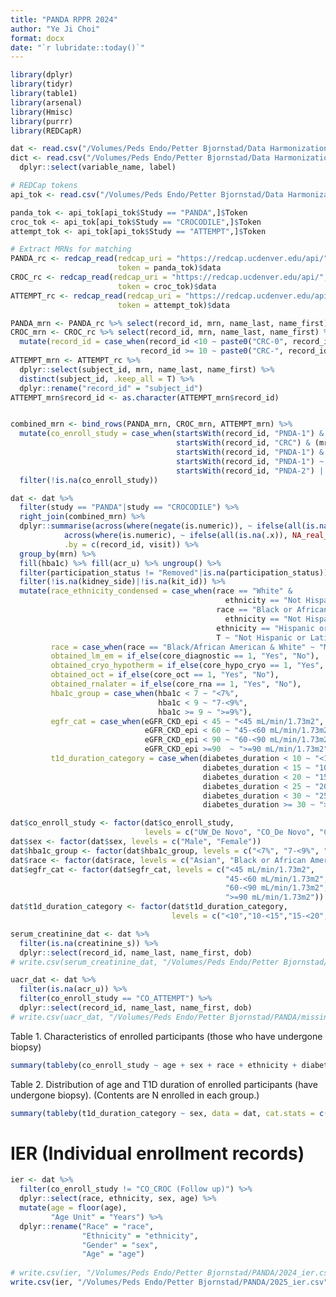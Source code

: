 ```yaml
---
title: "PANDA RPPR 2024"
author: "Ye Ji Choi"
format: docx
date: "`r lubridate::today()`"
---
```


```r
library(dplyr)
library(tidyr)
library(table1)
library(arsenal)
library(Hmisc)
library(purrr)
library(REDCapR)
```

```r
dat <- read.csv("/Volumes/Peds Endo/Petter Bjornstad/Data Harmonization/Data Clean/harmonized_dataset.csv", na.strings = c(" ", "", "-9999",-9999))
dict <- read.csv("/Volumes/Peds Endo/Petter Bjornstad/Data Harmonization/data_dictionary_master.csv", na.strings = c(" ", "", "-9999",-9999)) %>%
  dplyr::select(variable_name, label)

# REDCap tokens
api_tok <- read.csv("/Volumes/Peds Endo/Petter Bjornstad/Data Harmonization/api_tokens.csv")

panda_tok <- api_tok[api_tok$Study == "PANDA",]$Token
croc_tok <- api_tok[api_tok$Study == "CROCODILE",]$Token
attempt_tok <- api_tok[api_tok$Study == "ATTEMPT",]$Token

# Extract MRNs for matching
PANDA_rc <- redcap_read(redcap_uri = "https://redcap.ucdenver.edu/api/",
                        token = panda_tok)$data
CROC_rc <- redcap_read(redcap_uri = "https://redcap.ucdenver.edu/api/",
                        token = croc_tok)$data
ATTEMPT_rc <- redcap_read(redcap_uri = "https://redcap.ucdenver.edu/api/",
                        token = attempt_tok)$data

PANDA_mrn <- PANDA_rc %>% select(record_id, mrn, name_last, name_first) %>% distinct(record_id, .keep_all = T) 
CROC_mrn <- CROC_rc %>% select(record_id, mrn, name_last, name_first) %>% distinct(record_id, .keep_all = T) %>%
  mutate(record_id = case_when(record_id <10 ~ paste0("CRC-0", record_id),
                             record_id >= 10 ~ paste0("CRC-", record_id)))
ATTEMPT_mrn <- ATTEMPT_rc %>%
  dplyr::select(subject_id, mrn, name_last, name_first) %>% 
  distinct(subject_id, .keep_all = T) %>%
  dplyr::rename("record_id" = "subject_id")
ATTEMPT_mrn$record_id <- as.character(ATTEMPT_mrn$record_id)


combined_mrn <- bind_rows(PANDA_mrn, CROC_mrn, ATTEMPT_mrn) %>%
  mutate(co_enroll_study = case_when(startsWith(record_id, "PNDA-1") & (mrn %in% CROC_mrn$mrn) ~ "CO_CROC (Follow up)",
                                     startsWith(record_id, "CRC") & (mrn %in% PANDA_mrn$mrn) ~ "CO_CROC (Initial visit)",
                                     startsWith(record_id, "PNDA-1") & (mrn %in% ATTEMPT_mrn$mrn) ~ "CO_ATTEMPT",
                                     startsWith(record_id, "PNDA-1") ~ "CO_De Novo",
                                     startsWith(record_id, "PNDA-2") | startsWith(record_id, "PNDA 2") ~ "UW_De Novo")) %>%
  filter(!is.na(co_enroll_study)) 

dat <- dat %>%
  filter(study == "PANDA"|study == "CROCODILE") %>%
  right_join(combined_mrn) %>%
  dplyr::summarise(across(where(negate(is.numeric)), ~ ifelse(all(is.na(.x)), NA_character_, last(na.omit(.x)))),
            across(where(is.numeric), ~ ifelse(all(is.na(.x)), NA_real_, mean(.x, na.rm = TRUE))),
            .by = c(record_id, visit)) %>%
  group_by(mrn) %>%
  fill(hba1c) %>% fill(acr_u) %>% ungroup() %>%
  filter(participation_status != "Removed"|is.na(participation_status)) %>%
  filter(!is.na(kidney_side)|!is.na(kit_id)) %>%
  mutate(race_ethnicity_condensed = case_when(race == "White" & 
                                                ethnicity == "Not Hispanic or Latino" ~ "Not Hispanic or Latino White",
                                              race == "Black or African American" & 
                                                ethnicity == "Not Hispanic or Latino" ~ "Not Hispanic or Latino Black",
                                              ethnicity == "Hispanic or Latino" ~ "Hispanic or Latino",
                                              T ~ "Not Hispanic or Latino Other"),
         race = case_when(race == "Black/African American & White" ~ "More than one", T ~ race), 
         obtained_lm_em = if_else(core_diagnostic == 1, "Yes", "No"),
         obtained_cryo_hypotherm = if_else(core_hypo_cryo == 1, "Yes", "No"),
         obtained_oct = if_else(core_oct == 1, "Yes", "No"),
         obtained_rnalater = if_else(core_rna == 1, "Yes", "No"),
         hba1c_group = case_when(hba1c < 7 ~ "<7%",
                                 hba1c < 9 ~ "7-<9%",
                                 hba1c >= 9 ~ ">=9%"),
         egfr_cat = case_when(eGFR_CKD_epi < 45 ~ "<45 mL/min/1.73m2",
                              eGFR_CKD_epi < 60 ~ "45-<60 mL/min/1.73m2",
                              eGFR_CKD_epi < 90 ~ "60-<90 mL/min/1.73m2",
                              eGFR_CKD_epi >=90  ~ ">=90 mL/min/1.73m2"),
         t1d_duration_category = case_when(diabetes_duration < 10 ~ "<10",
                                           diabetes_duration < 15 ~ "10-<15",
                                           diabetes_duration < 20 ~ "15-<20",
                                           diabetes_duration < 25 ~ "20-<25",
                                           diabetes_duration < 30 ~ "25-<30",
                                           diabetes_duration >= 30 ~ ">=30"))

dat$co_enroll_study <- factor(dat$co_enroll_study, 
                              levels = c("UW_De Novo", "CO_De Novo", "CO_CROC (Initial visit)", "CO_CROC (Follow up)", "CO_ATTEMPT"))
dat$sex <- factor(dat$sex, levels = c("Male", "Female"))
dat$hba1c_group <- factor(dat$hba1c_group, levels = c("<7%", "7-<9%", ">=9%"))
dat$race <- factor(dat$race, levels = c("Asian", "Black or African American", "White", "More than one", "Other", "Unknown"))
dat$egfr_cat <- factor(dat$egfr_cat, levels = c("<45 mL/min/1.73m2",
                                                "45-<60 mL/min/1.73m2",
                                                "60-<90 mL/min/1.73m2",
                                                ">=90 mL/min/1.73m2"))
dat$t1d_duration_category <- factor(dat$t1d_duration_category, 
                                    levels = c("<10","10-<15","15-<20","20-<25","25-<30", ">=30"))

serum_creatinine_dat <- dat %>%
  filter(is.na(creatinine_s)) %>%
  dplyr::select(record_id, name_last, name_first, dob) 
# write.csv(serum_creatinine_dat, "/Volumes/Peds Endo/Petter Bjornstad/PANDA/missing_s_creatinine.csv", row.names = F)

uacr_dat <- dat %>%
  filter(is.na(acr_u)) %>%
  filter(co_enroll_study == "CO_ATTEMPT") %>%
  dplyr::select(record_id, name_last, name_first, dob) 
# write.csv(uacr_dat, "/Volumes/Peds Endo/Petter Bjornstad/PANDA/missing_acr_u.csv", row.names = F)
```

Table 1. Characteristics of enrolled participants (those who have undergone biopsy)

```r
summary(tableby(co_enroll_study ~ age + sex + race + ethnicity + diabetes_duration + hx_cv + hx_htn + insulin_injections_timepoint + insulin_pump_timepoint + cgm_yn + sglti_timepoint + glp1_agonist_timepoint + metformin_timepoint + raasi_timepoint + statin + bmi + sbp + dbp + hba1c + hba1c_group + kwt(acr_u, "Nmiss", "median", "q1q3", "range") + albuminuria_cat + eGFR_CKD_epi + egfr_cat + obtained_lm_em + obtained_cryo_hypotherm + obtained_oct + obtained_rnalater, data = dat, total.pos = "before"), test = F)
```

Table 2. Distribution of age and T1D duration of enrolled participants (have undergone biopsy). (Contents are N enrolled in each group.)

```r
summary(tableby(t1d_duration_category ~ sex, data = dat, cat.stats = c("count", "N")), test = F)
```

# IER (Individual enrollment records)

```r
ier <- dat %>%
  filter(co_enroll_study != "CO_CROC (Follow up)") %>%
  dplyr::select(race, ethnicity, sex, age) %>%
  mutate(age = floor(age), 
         "Age Unit" = "Years") %>%
  dplyr::rename("Race" = "race",
                "Ethnicity" = "ethnicity",
                "Gender" = "sex",
                "Age" = "age")
  
# write.csv(ier, "/Volumes/Peds Endo/Petter Bjornstad/PANDA/2024_ier.csv", row.names = F)
write.csv(ier, "/Volumes/Peds Endo/Petter Bjornstad/PANDA/2025_ier.csv", row.names = F)

```
